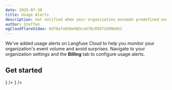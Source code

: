 ```yaml
---
date: 2025-07-30
title: Usage Alerts
description: Get notified when your organization exceeds predefined event volume thresholds to better manage your Langfuse Cloud usage and costs.
author: Steffen
ogCloudflareVideo: 8d70a7a856e903ca470c85871b99bb52
---
```



<ChangelogHeader />

We've added usage alerts on Langfuse Cloud to help you monitor your organization's event volume and avoid surprises.
Navigate to your organization settings and the **Billing** tab to configure usage alerts.

## Get started


<Cards num={2}>
  <Card title="Usage Alerts" href="/docs/administration/usage-alerts" icon={<Bell />}  />
  <Card title="Cost Cutting Guide" href="/faq/all/cutting-costs"  icon={<Banknote />} />
</Cards>
